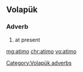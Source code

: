 ==Volapük==
===Adverb===
{{head|vo}}
# at present

[[Category:Volapük adverbs]]

[[mg:atimo]]
[[chr:atimo]]
[[vo:atimo]]